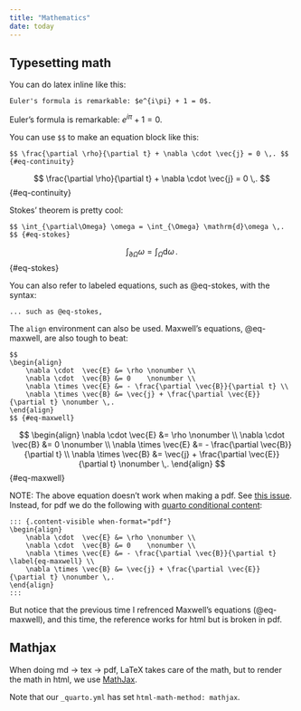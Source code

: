 ```yaml
---
title: "Mathematics"
date: today
---
```



Typesetting math
-------------------------------------------------------------------------------

You can do latex inline like this:

    Euler's formula is remarkable: $e^{i\pi} + 1 = 0$.

Euler's formula is remarkable: $e^{i\pi} + 1 = 0$.

You can use `$$` to make an equation block like this:

    $$ \frac{\partial \rho}{\partial t} + \nabla \cdot \vec{j} = 0 \,. $$ {#eq-continuity}

$$ \frac{\partial \rho}{\partial t} + \nabla \cdot \vec{j} = 0 \,. $$ {#eq-continuity}

Stokes' theorem is pretty cool:

    $$ \int_{\partial\Omega} \omega = \int_{\Omega} \mathrm{d}\omega \,. $$ {#eq-stokes}

$$ \int_{\partial\Omega} \omega = \int_{\Omega} \mathrm{d}\omega \,. $$ {#eq-stokes}

You can also refer to labeled equations, such as @eq-stokes,
with the syntax:

    ... such as @eq-stokes,

The `align` environment can also be used.
Maxwell's equations, @eq-maxwell, are also tough to beat:

    $$
    \begin{align}
        \nabla \cdot  \vec{E} &= \rho \nonumber \\
        \nabla \cdot  \vec{B} &= 0    \nonumber \\
        \nabla \times \vec{E} &= - \frac{\partial \vec{B}}{\partial t} \\
        \nabla \times \vec{B} &= \vec{j} + \frac{\partial \vec{E}}{\partial t} \nonumber \,. 
    \end{align}
    $$ {#eq-maxwell}

::: {.content-visible when-format="html"}
$$
\begin{align}
    \nabla \cdot  \vec{E} &= \rho \nonumber \\
    \nabla \cdot  \vec{B} &= 0    \nonumber \\
    \nabla \times \vec{E} &= - \frac{\partial \vec{B}}{\partial t} \\
    \nabla \times \vec{B} &= \vec{j} + \frac{\partial \vec{E}}{\partial t} \nonumber \,. 
\end{align}
$$ {#eq-maxwell}
:::

NOTE: The above equation doesn't work when making a pdf.
See [this issue](https://github.com/quarto-dev/quarto-cli/issues/2275).
Instead, for pdf we do the following with
[quarto conditional content](https://quarto.org/docs/authoring/conditional.html):

    ::: {.content-visible when-format="pdf"}
    \begin{align}
        \nabla \cdot  \vec{E} &= \rho \nonumber \\
        \nabla \cdot  \vec{B} &= 0    \nonumber \\
        \nabla \times \vec{E} &= - \frac{\partial \vec{B}}{\partial t} \label{eq-maxwell} \\
        \nabla \times \vec{B} &= \vec{j} + \frac{\partial \vec{E}}{\partial t} \nonumber \,. 
    \end{align}
    :::

::: {.content-visible when-format="pdf"}
\begin{align}
    \nabla \cdot  \vec{E} &= \rho \nonumber \\
    \nabla \cdot  \vec{B} &= 0    \nonumber \\
    \nabla \times \vec{E} &= - \frac{\partial \vec{B}}{\partial t} \label{eq-maxwell} \\
    \nabla \times \vec{B} &= \vec{j} + \frac{\partial \vec{E}}{\partial t} \nonumber \,. 
\end{align}
:::

But notice that the previous time I refrenced Maxwell's equations (@eq-maxwell),
and this time, the reference works for html but is broken in pdf.


Mathjax
-------------------------------------------------------------------------------

When doing md $\rightarrow$ tex $\rightarrow$ pdf, LaTeX takes care of the math,
but to render the math in html, we use [MathJax](https://www.mathjax.org/).

Note that our `_quarto.yml` has set `html-math-method: mathjax`.


